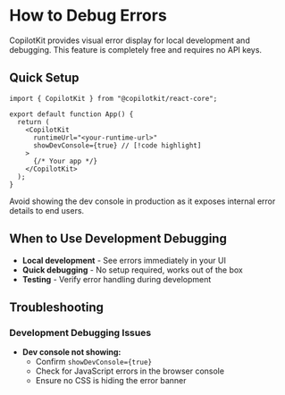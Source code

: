# How to Debug Errors

CopilotKit provides visual error display for local development and debugging. This feature is completely free and requires no API keys.

## Quick Setup

```tsx
import { CopilotKit } from "@copilotkit/react-core";

export default function App() {
  return (
    <CopilotKit
      runtimeUrl="<your-runtime-url>"
      showDevConsole={true} // [!code highlight]
    >
      {/* Your app */}
    </CopilotKit>
  );
}
```

<Callout type="warning">
  Avoid showing the dev console in production as it exposes internal error details to end users.
</Callout>

## When to Use Development Debugging

- **Local development** - See errors immediately in your UI
- **Quick debugging** - No setup required, works out of the box
- **Testing** - Verify error handling during development

## Troubleshooting

### Development Debugging Issues

- **Dev console not showing:**
  - Confirm `showDevConsole={true}`
  - Check for JavaScript errors in the browser console
  - Ensure no CSS is hiding the error banner

